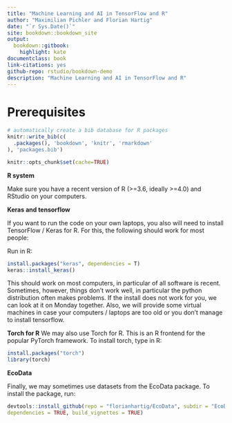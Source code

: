 ```yaml
--- 
title: "Machine Learning and AI in TensorFlow and R"
author: "Maximilian Pichler and Florian Hartig"
date: "`r Sys.Date()`"
site: bookdown::bookdown_site
output: 
  bookdown::gitbook:
    highlight: kate
documentclass: book
link-citations: yes
github-repo: rstudio/bookdown-demo
description: "Machine Learning and AI in TensorFlow and R"
---
```


# Prerequisites

```r
# automatically create a bib database for R packages
knitr::write_bib(c(
  .packages(), 'bookdown', 'knitr', 'rmarkdown'
), 'packages.bib')

knitr::opts_chunk$set(cache=TRUE)
``` 

**R system**

Make sure you have a recent version of R (>=3.6, ideally >=4.0) and RStudio on your computers. 

**Keras and tensorflow**

If you want to run the code on your own laptops, you also will need to install TensorFlow / Keras for R. For this, the following should work for most people:

Run in R: 
```r
install.packages("keras", dependencies = T)
keras::install_keras()
```

This should work on most computers, in particular of all software is recent. Sometimes, however, things don't work well, in particular the python distribution often makes problems. If the install does not work for you, we can look at it on Monday together. Also, we will provide some virtual machines in case your computers / laptops are too old or you don't manage to install tensorflow.

**Torch for R**
We may also use Torch for R. This is an R frontend for the popular PyTorch framework. To install torch, type in R:

```r
install.packages("torch")
library(torch)
```

**EcoData**

Finally, we may sometimes use datasets from the EcoData package. To install the package, run:
```r
devtools::install_github(repo = "florianhartig/EcoData", subdir = "EcoData", 
dependencies = TRUE, build_vignettes = TRUE)
```
